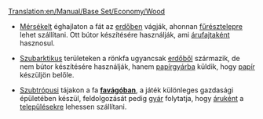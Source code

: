 [[Translation:en/Manual/Base Set/Economy/Wood]]

{{hu/Rakomány|név=Fa
|kép=Wood.png
|termeli=&nbsp;
* mérsékelt és szubarktikus éghajlaton: [[hu/Manual/Base Set/Economy/Erdő|erdő]], 
* szubtrópusi éghajlaton: [[hu/Manual/Base Set/Economy/Favágó|favágó]]
|fogadja=&nbsp;
* mérsékelt éghajlaton: [[hu/Manual/Base Set/Economy/Fűrésztelep|Fűrésztelep]]
* szubarktikus éghajlaton: [[hu/Manual/Base Set/Economy/Papírgyár|Papírgyár]]
* szubtrópusi éghajlaton: [[hu/Manual/Base Set/Economy/Gyár|Gyár]]
}}


* [[hu/Manual/Éghajlatok#Mérsékelt|Mérsékelt]] éghajlaton a fát az [[hu/Manual/Base Set/Economy/Erdő|erdőben]] vágják, ahonnan [[hu/Manual/Base Set/Economy/Fűrésztelep|fűrésztelepre]] lehet szállítani. Ott bútor készítésére használják, ami [[hu/Manual/Base Set/Economy/Áru|árufajtaként]] hasznosul.

* [[hu/Manual/Éghajlatok#Szubarktikus|Szubarktikus]] területeken a rönkfa ugyancsak [[hu/Manual/Base Set/Economy/Erdő|erdőből]] származik, de nem bútor készítésére használják, hanem [[hu/Manual/Base Set/Economy/Papírgyár|papírgyárba]] küldik, hogy [[hu/Manual/Base Set/Economy/Papír|papír]] készüljön belőle.

* [[hu/Manual/Éghajlatok#Szubtrópusi|Szubtrópusi]] tájakon a fa '''[[hu/Manual/Base Set/Economy/Favágó|favágóban]]''', a játék különleges gazdasági épületében készül, feldolgozását pedig [[hu/Manual/Base Set/Economy/Gyár|gyár]] folytatja, hogy [[hu/Manual/Base Set/Economy/Áru|áruként]] a [[hu/Manual/Települések|településekre]] lehessen szállítani.

{{hu/Navbox Rakomány}}